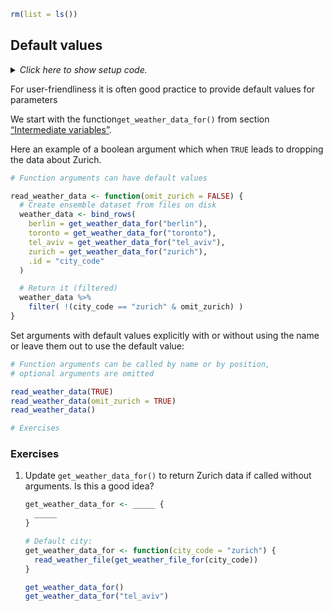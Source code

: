 ```r
rm(list = ls())
```


## Default values

<details><summary>*Click here to show setup code.*</summary>
```r
### Default values

```
```r
library(tidyverse)
library(here)


weather_path <- function(filename) {
  # Returned value
  here("data/weather", filename)
}

read_weather_file <- function(filename) {
  readxl::read_excel(weather_path(filename))
}

get_weather_file_for <- function(city_code) {
  paste0(city_code, ".xlsx")
}

get_weather_data_for <- function(city_code) {
  read_weather_file(get_weather_file_for(city_code))
}
```
</details>

For user-friendliness it is often good practice to provide default values for parameters

We start with the function`get_weather_data_for()` from section ["Intermediate variables"](#intermediate).

Here an example of a boolean argument which when `TRUE` leads to dropping the data about Zurich.

```r
# Function arguments can have default values
```
```r
read_weather_data <- function(omit_zurich = FALSE) {
  # Create ensemble dataset from files on disk
  weather_data <- bind_rows(
    berlin = get_weather_data_for("berlin"),
    toronto = get_weather_data_for("toronto"),
    tel_aviv = get_weather_data_for("tel_aviv"),
    zurich = get_weather_data_for("zurich"),
    .id = "city_code"
  )

  # Return it (filtered)
  weather_data %>%
    filter( !(city_code == "zurich" & omit_zurich) )
}
```


Set arguments with default values explicitly with or without using the name or leave them out to use the default value:

```r
# Function arguments can be called by name or by position,
# optional arguments are omitted
```
```r
read_weather_data(TRUE)
read_weather_data(omit_zurich = TRUE)
read_weather_data()
```


```r
# Exercises
```

### Exercises

1. Update `get_weather_data_for()` to return Zurich data if called without arguments. Is this a good idea?

    ```r
    get_weather_data_for <- _____ {
      _____
    }
    ```
    
    ```r
    # Default city:
    get_weather_data_for <- function(city_code = "zurich") {
      read_weather_file(get_weather_file_for(city_code))
    }
    ```
    
    ```r
    get_weather_data_for()
    get_weather_data_for("tel_aviv")
    ```
